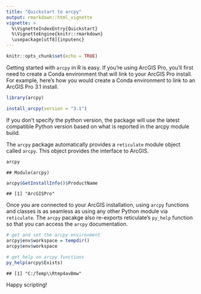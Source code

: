 ```yaml
---
title: "Quickstart to arcpy"
output: rmarkdown::html_vignette
vignette: >
  %\VignetteIndexEntry{Quickstart}
  %\VignetteEngine{knitr::rmarkdown}
  \usepackage[utf8]{inputenc}
---
```



```r
knitr::opts_chunk$set(echo = TRUE)
```

Getting started with `arcpy` in R is easy. If you're using ArcGIS Pro,
you'll first need to create a Conda environment that will link to your
ArcGIS Pro install. For example, here's how you would create a Conda
environment to link to an ArcGIS Pro 3.1 install.


```r
library(arcpy)

install_arcpy(version = "3.1")
```

If you don't specify the python version, the package will use the
latest compatible Python version based on what is reported in the
arcpy module build.

The `arcpy` package automatically provides a `reticulate` module object 
called `arcpy`. This object provides the interface to ArcGIS.


```r
arcpy
```

```
## Module(arcpy)
```

```r
arcpy$GetInstallInfo()$ProductName
```

```
## [1] "ArcGISPro"
```

Once you are connected to your ArcGIS installation, using `arcpy` functions
and classes is as seamless as using any other Python module via `reticulate`.
The `arcpy` pacakge also re-exports reticulate's `py_help` function so that 
you can access the `arcpy` documentation.



```r
# get and set the arcpy environment
arcpy$env$workspace = tempdir()
arcpy$env$workspace

# get help on arcpy functions
py_help(arcpy$Exists)
```


```
## [1] "C:/Temp\\Rtmp4avBmw"
```


Happy scripting!
